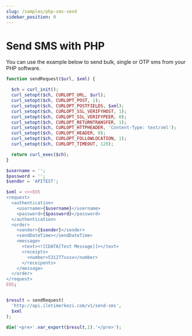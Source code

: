```yaml
---
slug: /samples/php-sms-send
sidebar_position: 0
---
```


# Send SMS with PHP
You can use the example below to send bulk, single or OTP sms from your PHP software.

```php
function sendRequest($url, $xml) {

  $ch = curl_init();
  curl_setopt($ch, CURLOPT_URL, $url);
  curl_setopt($ch, CURLOPT_POST, 1);
  curl_setopt($ch, CURLOPT_POSTFIELDS, $xml);
  curl_setopt($ch, CURLOPT_SSL_VERIFYHOST, 1);
  curl_setopt($ch, CURLOPT_SSL_VERIFYPEER, 0);
  curl_setopt($ch, CURLOPT_RETURNTRANSFER, 1);
  curl_setopt($ch, CURLOPT_HTTPHEADER, 'Content-Type: text/xml');
  curl_setopt($ch, CURLOPT_HEADER, 0);
  curl_setopt($ch, CURLOPT_FOLLOWLOCATION, 1);
  curl_setopt($ch, CURLOPT_TIMEOUT, 120);

  return curl_exec($ch);
}

$username = '';
$password = '';
$sender = 'APITEST';

$xml = <<<EOS
<request>
  <authentication>
    <username>{$username}</username>
    <password>{$password}</password>
  </authentication>
  <order>
    <sender>{$sender}</sender>
    <sendDateTime></sendDateTime>
    <message>
      <text><![CDATA[Test Message]]></text>
      <receipts>
        <number>531277xxxx</number>
      </receipents>
    </message>
  </order>
</request>
EOS;


$result = sendRequest(
  'http://api.iletimerkezi.com/v1/send-sms',
  $xml
);

die('<pre>'.var_export($result,1).'</pre>');
```